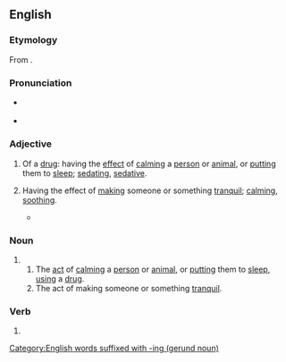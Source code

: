 ==English==

===Etymology===
From {{suffix|en|tranquilize|ing|id2=participial}}.

===Pronunciation===
* {{a|RP|GA}} {{IPA|en|/ˈtɹæŋkwɪˌlaɪzɪŋ/}}
* {{hyphenation|en|tran|quil|iz|ing}}

===Adjective===
{{en-adj}}

# Of a [[drug#Noun|drug]]: having the [[effect#Noun|effect]] of [[calm#Verb|calming]] a [[person]] or [[animal]], or [[put#Verb|putting]] them to [[sleep#Noun|sleep]]; [[sedating#Adjective|sedating]], [[sedative#Adjective|sedative]].
# {{lb|en|literary}} Having the effect of [[make#Verb|making]] someone or something [[tranquil]]; [[calming#Adjective|calming]], [[soothing#Adjective|soothing]].
#* {{RQ:Irving Sketch Book|version=revised|title=A Sunday in London|page=141|passage=In a preceding paper I have spoken of an English Sunday in the country, and its '''tranquilizing''' effect upon the landscape; but where is its sacred influence more strikingly apparent than in the very heart of that great Babel, London?}}

===Noun===
{{en-noun|?}}

# {{gerund of|en|tranquilize}}
## The [[act#Noun|act]] of [[calm#Verb|calming]] a [[person]] or [[animal]], or [[put#Verb|putting]] them to [[sleep#Noun|sleep]], [[use#Verb|using]] a [[drug#Noun|drug]].
## The act of making someone or something [[tranquil]].

===Verb===
{{head|en|verb form}}

# {{present participle of|en|tranquilize|nocat=1}}

[[Category:English words suffixed with -ing (gerund noun)]]